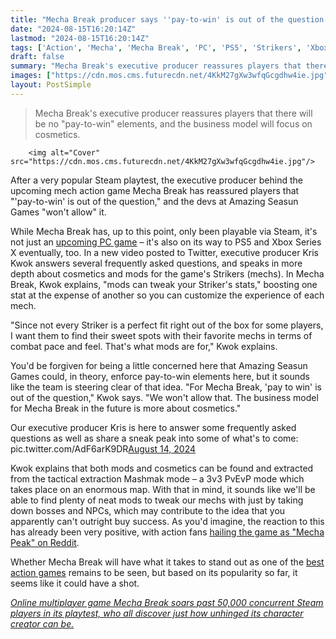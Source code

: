 ```yaml
---
title: "Mecha Break producer says ''pay-to-win' is out of the question' for the upcoming mech action game"
date: "2024-08-15T16:20:14Z"
lastmod: "2024-08-15T16:20:14Z"
tags: ['Action', 'Mecha', 'Mecha Break', 'PC', 'PS5', 'Strikers', 'Xbox Series X']
draft: false
summary: "Mecha Break's executive producer reassures players that there will be no 'pay-to-win' elements, and the business model will focus on cosmetics."
images: ["https://cdn.mos.cms.futurecdn.net/4KkM27gXw3wfqGcgdhw4ie.jpg"]
layout: PostSimple
---
```

> Mecha Break's executive producer reassures players that there will be no "pay-to-win" elements, and the business model will focus on cosmetics.


        <img alt="Cover" src="https://cdn.mos.cms.futurecdn.net/4KkM27gXw3wfqGcgdhw4ie.jpg"/>
        
After a very popular Steam playtest, the executive producer behind the upcoming mech action game Mecha Break has reassured players that "'pay-to-win' is out of the question," and the devs at Amazing Seasun Games "won't allow" it.

While Mecha Break has, up to this point, only been playable via Steam, it's not just an [<u>upcoming PC game</u>](https://www.gamesradar.com/new-pc-games/) – it's also on its way to PS5 and Xbox Series X eventually, too. In a new video posted to Twitter, executive producer Kris Kwok answers several frequently asked questions, and speaks in more depth about cosmetics and mods for the game's Strikers (mechs). In Mecha Break, Kwok explains, "mods can tweak your Striker's stats," boosting one stat at the expense of another so you can customize the experience of each mech.

"Since not every Striker is a perfect fit right out of the box for some players, I want them to find their sweet spots with their favorite mechs in terms of combat pace and feel. That's what mods are for," Kwok explains. 

You'd be forgiven for being a little concerned here that Amazing Seasun Games could, in theory, enforce pay-to-win elements here, but it sounds like the team is steering clear of that idea. "For Mecha Break, 'pay to win' is out of the question," Kwok says. "We won't allow that. The business model for Mecha Break in the future is more about cosmetics."

Our executive producer Kris is here to answer some frequently asked questions as well as share a sneak peak into some of what's to come: pic.twitter.com/AdF6arK9DR[August 14, 2024](https://twitter.com/MechaBREAK/status/1823647480782971047)

Kwok explains that both mods and cosmetics can be found and extracted from the tactical extraction Mashmak mode – a 3v3 PvEvP mode which takes place on an enormous map. With that in mind, it sounds like we'll be able to find plenty of neat mods to tweak our mechs with just by taking down bosses and NPCs, which may contribute to the idea that you apparently can't outright buy success. As you'd imagine, the reaction to this has already been very positive, with action fans [<u>hailing the game as "Mecha Peak" on Reddit</u>](https://www.reddit.com/r/mechabreak/comments/1erydm4/comment/li22s6w/?utm_source=share&utm_medium=web3x&utm_name=web3xcss&utm_term=1&utm_content=share_button). 

Whether Mecha Break will have what it takes to stand out as one of the [<u>best action games</u>](https://www.gamesradar.com/best-action-games/) remains to be seen, but based on its popularity so far, it seems like it could have a shot.

[<u><em>Online multiplayer game Mecha Break soars past 50,000 concurrent Steam players in its playtest, who all discover just how unhinged its character creator can be.</em></u>](https://www.gamesradar.com/games/action/online-multiplayer-game-mecha-break-soars-past-50000-concurrent-steam-players-in-its-playtest-who-all-discover-just-how-unhinged-its-character-creator-can-be/)
        